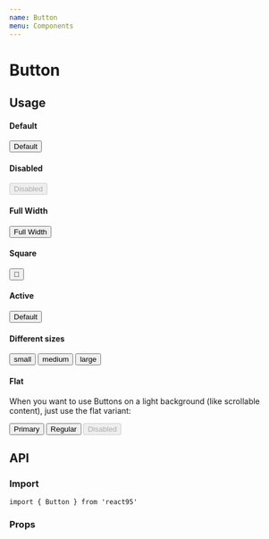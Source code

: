```yaml
---
name: Button
menu: Components
---
```



# Button

## Usage

#### Default

<Playground>
  <Button>Default</Button>
</Playground>

#### Disabled

<Playground>
  <Button disabled>Disabled</Button>
</Playground>

#### Full Width

<Playground>
  <Button fullWidth>Full Width</Button>
</Playground>

#### Square

<Playground>
  <Button square>
    <span role='img' aria-label='🎂'>
      🎂
    </span>
  </Button>
</Playground>

#### Active

<Playground>
  <Button active>Default</Button>
</Playground>

#### Different sizes

<Playground>
  <div
    style={{
      alignItems: 'center',
      display: 'flex',
      width: 200,
      justifyContent: 'space-between'
    }}
  >
    <Button size='sm'>small</Button>
    <Button size='md'>medium</Button>
    <Button size='lg'>large</Button>
  </div>
</Playground>

#### Flat

<Playground>
  <Window>
    <WindowContent>
      <Cutout style={{ padding: '1rem', width: '300px' }}>
        <p style={{ lineHeight: 1.3 }}>
          When you want to use Buttons on a light background (like scrollable
          content), just use the flat variant:
        </p>
        <div style={{ marginTop: '1.5rem' }}>
          <Toolbar>
            <Button
              primary
              variant='flat'
              fullWidth
              style={{ marginRight: '0.5rem' }}
            >
              Primary
            </Button>
            <Button variant='flat' fullWidth style={{ marginRight: '0.5rem' }}>
              Regular
            </Button>
            <Button variant='flat' disabled fullWidt>
              Disabled
            </Button>
          </Toolbar>
        </div>
      </Cutout>
    </WindowContent>
  </Window>
</Playground>

## API

### Import

```
import { Button } from 'react95'
```

### Props

<Props of={Button} />

